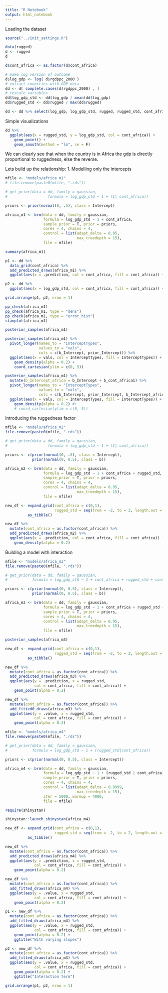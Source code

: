 ```yaml
---
title: "R Notebook"
output: html_notebook
---
```


Loading the dataset

```r

source("../init_settings.R")

```


```r

data(rugged)
d <- rugged
d

d$cont_africa <- as.factor(d$cont_africa)

# make log version of outcome
d$log_gdp <- log( d$rgdppc_2000 )
# extract countries with GDP data
dd <- d[ complete.cases(d$rgdppc_2000) , ]
# rescale variables
dd$log_gdp_std <- dd$log_gdp / mean(dd$log_gdp)
dd$rugged_std <- dd$rugged / max(dd$rugged)

dd <- dd %>% select(log_gdp, log_gdp_std, rugged, rugged_std, cont_africa)

```

Simple visualizations
```r

dd %>%
  ggplot(aes(x = rugged_std, y = log_gdp_std, col = cont_africa)) +
    geom_point() +
    geom_smooth(method = "lm", se = F)

```

We can clearly see that when the country is in Africa the gdp is directly proportional to ruggedness, else the reverse.

Lets build up the relationship:
1. Modelling only the intercepts

```r

mfile <- "models/africa_m1"
# file.remove(paste0(mfile, ".rds"))

# get_prior(data = dd, family = gaussian,
#                  formula = log_gdp_std ~ 1 + (1| cont_africa))

priors <- prior(normal(0, .5), class = Intercept)

africa_m1 <- brm(data = dd, family = gaussian,
                 formula = log_gdp_std ~ 1 + cont_africa,
                 sample_prior = T, prior = priors,
                 cores = 4, chains = 4,
                 control = list(adapt_delta = 0.95,
                                max_treedepth = 15),
                 file = mfile)

```

```r
summary(africa_m1)
```



```r

p1 <- dd %>%
  data_grid(cont_africa) %>%
  add_predicted_draws(africa_m1) %>%
  ggplot(aes(x = .prediction, col = cont_africa, fill = cont_africa)) + geom_density(alpha = 0.2)

p2 <- dd %>%
  ggplot(aes(x = log_gdp_std, col = cont_africa, fill = cont_africa)) + geom_density(alpha = 0.2)

grid.arrange(p1, p2, nrow = 1)
```

```r

pp_check(africa_m1)
pp_check(africa_m1, type = "dens")
pp_check(africa_m1, type = "error_hist")
stanplot(africa_m1)

```


```r

posterior_samples(africa_m1)

```

```r

posterior_samples(africa_m1) %>%
  pivot_longer(names_to = "InterceptTypes",
               values_to = "vals",
               cols = c(b_Intercept, prior_Intercept)) %>%
  ggplot(aes(x = vals, col = InterceptTypes, fill = InterceptTypes)) +
    geom_density(alpha = 0.2) +
    coord_cartesian(ylim = c(0, 5))

```

```r

posterior_samples(africa_m1) %>%
  mutate(b_Intercept_africa = b_Intercept + b_cont_africa1) %>%
  pivot_longer(names_to = "InterceptTypes",
               values_to = "vals",
               cols = c(b_Intercept, prior_Intercept, b_Intercept_africa)) %>%
  ggplot(aes(x = vals, col = InterceptTypes, fill = InterceptTypes)) +
    geom_density(alpha = 0.2) #+
    # coord_cartesian(ylim = c(0, 5))

```

Introducing the ruggedness factor
```r
mfile <- "models/africa_m2"
file.remove(paste0(mfile, ".rds"))

# get_prior(data = dd, family = gaussian,
#                  formula = log_gdp_std ~ 1 + (1| cont_africa))

priors <- c(prior(normal(0, .5), class = Intercept),
            prior(normal(0, 0.5), class = b))

africa_m2 <- brm(data = dd, family = gaussian,
                 formula = log_gdp_std ~ 1 + cont_africa + rugged_std,
                 sample_prior = T, prior = priors,
                 cores = 4, chains = 4,
                 control = list(adapt_delta = 0.95,
                                max_treedepth = 15),
                 file = mfile)

```

```r

new_df <- expand.grid(cont_africa = c(0,1),
                      rugged_std = seq(from = -2, to = 2, length.out = 100)) %>%
          as_tibble()

new_df %>%
  mutate(cont_africa = as.factor(cont_africa)) %>%
  add_predicted_draws(africa_m2) %>%
  ggplot(aes(x = .prediction, col = cont_africa, fill = cont_africa)) +
    geom_density(alpha = 0.2)


```

Building a model with interaction

```r

mfile <- "models/africa_m3"
file.remove(paste0(mfile, ".rds"))

# get_prior(data = dd, family = gaussian,
#           formula = log_gdp_std ~ 1 + cont_africa + rugged_std + cont_africa:rugged_std)

priors <- c(prior(normal(0, 0.5), class = Intercept),
            prior(normal(0, 0.5), class = b))

africa_m3 <- brm(data = dd, family = gaussian,
                 formula = log_gdp_std ~ 1 + cont_africa + rugged_std + cont_africa:rugged_std,
                 sample_prior = T, prior = priors,
                 cores = 4, chains = 4,
                 control = list(adapt_delta = 0.95,
                                max_treedepth = 15),
                 file = mfile)

```

```r

posterior_samples(africa_m3)

```

```r

new_df <- expand.grid(cont_africa = c(0,1),
                      rugged_std = seq(from = -2, to = 2, length.out = 100)) %>%
          as_tibble()

new_df %>%
  mutate(cont_africa = as.factor(cont_africa)) %>%
  add_predicted_draws(africa_m3) %>%
  ggplot(aes(y = .prediction, x = rugged_std,
             col = cont_africa, fill = cont_africa)) +
    geom_point(alpha = 0.2)

new_df %>%
  mutate(cont_africa = as.factor(cont_africa)) %>%
  add_fitted0_draws(africa_m3) %>%
  ggplot(aes(y = .value, x = rugged_std,
             col = cont_africa, fill = cont_africa)) +
    geom_point(alpha = 0.2)

```

```r

mfile <- "models/africa_m4"
file.remove(paste0(mfile, ".rds"))

# get_prior(data = dd, family = gaussian,
#           formula = log_gdp_std ~ 1 + (rugged_std|cont_africa))

priors <- c(prior(normal(0, 0.5), class = Intercept))

africa_m4 <- brm(data = dd, family = gaussian,
                 formula = log_gdp_std ~ 1 + (rugged_std | cont_africa),
                 sample_prior = T, prior = priors,
                 cores = 4, chains = 4,
                 control = list(adapt_delta = 0.9999,
                                max_treedepth = 15),
                 iter = 5000, warmup = 4000,
                 file = mfile)

```

```r
require(shinystan)

shinystan::launch_shinystan(africa_m4)
```

```r
new_df <- expand.grid(cont_africa = c(0,1),
                      rugged_std = seq(from = -2, to = 2, length.out = 100)) %>%
          as_tibble()

new_df %>%
  mutate(cont_africa = as.factor(cont_africa)) %>%
  add_predicted_draws(africa_m4) %>%
  ggplot(aes(y = .prediction, x = rugged_std,
             col = cont_africa, fill = cont_africa)) +
    geom_point(alpha = 0.2)

new_df %>%
  mutate(cont_africa = as.factor(cont_africa)) %>%
  add_fitted_draws(africa_m4) %>%
  ggplot(aes(y = .value, x = rugged_std,
             col = cont_africa, fill = cont_africa)) +
    geom_point(alpha = 0.2)

```

```r
p1 <- new_df %>%
  mutate(cont_africa = as.factor(cont_africa)) %>%
  add_fitted_draws(africa_m4) %>%
  ggplot(aes(y = .value, x = rugged_std,
             col = cont_africa, fill = cont_africa)) +
    geom_point(alpha = 0.2) +
    ggtitle("With varying slopes")

p2 <- new_df %>%
  mutate(cont_africa = as.factor(cont_africa)) %>%
  add_fitted_draws(africa_m3) %>%
  ggplot(aes(y = .value, x = rugged_std,
             col = cont_africa, fill = cont_africa)) +
    geom_point(alpha = 0.2) +
    ggtitle("Interaction term")

grid.arrange(p1, p2, nrow = 1)
```

